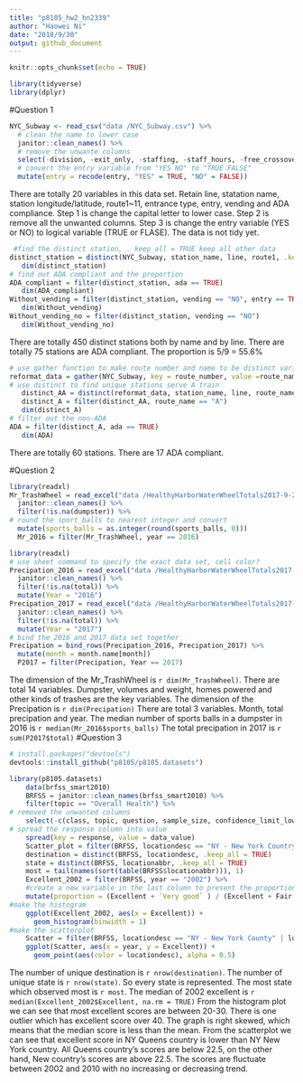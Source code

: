 ```yaml
---
title: "p8105_hw2_hn2339"
author: "Haowei Ni"
date: "2018/9/30"
output: github_document
---
```


```r
knitr::opts_chunk$set(echo = TRUE)
```

```r
library(tidyverse)
library(dplyr)
```

#Question 1 
```r
NYC_Subway <- read_csv("data /NYC_Subway.csv") %>%
  # clean the name to lower case 
  janitor::clean_names() %>%
  # remove the unwante columns 
  select(-division, -exit_only, -staffing, -staff_hours, -free_crossover, -north_south_street, -east_west_street, -corner, -station_location, -entrance_location, -entrance_longitude, -entrance_latitude) %>%
  # convert the entry variable from "YES NO" to "TRUE FALSE"
  mutate(entry = recode(entry, "YES" = TRUE, "NO" = FALSE)) 
```
There are totally 20 variables in this data set. Retain line, statation name, station longitude/latitude, route1~11, entrance type, entry, vending and ADA compliance. Step 1 is change the capital letter to lower case. Step 2 is remove all the unwanted columns. Step 3 is change the entry variable (YES or NO) to logical variable (TRUE or FLASE). The data is not tidy yet. 

```r
 #find the distinct station, . keep_all = TRUE keep all other data 
distinct_station = distinct(NYC_Subway, station_name, line, route1, .keep_all = TRUE) 
   dim(distinct_station)
# find out ADA compliant and the proportion 
ADA_compliant = filter(distinct_station, ada == TRUE)
   dim(ADA_compliant)
Without_vending = filter(distinct_station, vending == "NO", entry == TRUE)
   dim(Without_vending)
Without_vending_no = filter(distinct_station, vending == "NO")
   dim(Without_vending_no)
```
There are totally 450 distinct stations both by name and by line. 
There are totally 75 stations are ADA compliant. 
The proportion is 5/9 = 55.6%

```r
# use gather function to make route number and name to be distinct variables
reformat_data = gather(NYC_Subway, key = route_number, value =route_name, route1:route11 )
# use distinct to find unique stations serve A train 
   distinct_AA = distinct(reformat_data, station_name, line, route_name, .keep_all = TRUE) 
   distinct_A = filter(distinct_AA, route_name == "A")
   dim(distinct_A) 
# filter out the non-ADA 
ADA = filter(distinct_A, ada == TRUE)
   dim(ADA) 
```
There are totally 60 stations. 
There are 17 ADA compliant.

#Question 2 
```r
library(readxl)
Mr_TrashWheel = read_excel("data /HealthyHarborWaterWheelTotals2017-9-26.xlsx", range = "A2:N258") %>%
  janitor::clean_names() %>%
  filter(!is.na(dumpster)) %>%
# round the sport_balls to nearest integer and convert 
  mutate(sports_balls = as.integer(round(sports_balls, 0)))
  Mr_2016 = filter(Mr_TrashWheel, year == 2016)
```

```r
library(readxl)
# use sheet command to specify the exact data set, cell color? 
Precipation_2016 = read_excel("data /HealthyHarborWaterWheelTotals2017-9-26.xlsx", sheet = 4, range = "A2:B15") %>%
  janitor::clean_names() %>%
  filter(!is.na(total)) %>%
  mutate(Year = "2016")
Precipation_2017 = read_excel("data /HealthyHarborWaterWheelTotals2017-9-26.xlsx", sheet = 3, range = "A2:B15") %>%
  janitor::clean_names() %>%
  filter(!is.na(total)) %>%
  mutate(Year = "2017")
# bind the 2016 and 2017 data set together 
Precipation = bind_rows(Precipation_2016, Precipation_2017) %>%
  mutate(month = month.name[month])
  P2017 = filter(Precipation, Year == 2017)
```
The dimension of the Mr_TrashWheel is `r dim(Mr_TrashWheel)`. There are total 14 variables. Dumpster, volumes and weight, homes powered and other kinds of trashes are the key variables. 
The dimension of the Precipation is `r dim(Precipation)` There are total 3 variables. Month, total precipation and year. 
The median number of sports balls in a dumpster in 2016 is `r median(Mr_2016$sports_balls)`
The total precipation in 2017 is `r sum(P2017$total)`
#Question 3 
```r
# install.packages("devtools")
devtools::install_github("p8105/p8105.datasets")
```

```r
library(p8105.datasets)
    data(brfss_smart2010) 
    BRFSS = janitor::clean_names(brfss_smart2010) %>%
    filter(topic == "Overall Health") %>%
# removed the unwanted columns 
    select(-c(class, topic, question, sample_size, confidence_limit_low:geo_location)) %>%
# spread the response column into value 
    spread(key = response, value = data_value) 
    Scatter_plot = filter(BRFSS, locationdesc == "NY - New York Country" | locationdesc == "NY - Queens Country")
    destination = distinct(BRFSS, locationdesc, .keep_all = TRUE) 
    state = distinct(BRFSS, locationabbr, .keep_all = TRUE)
    most = tail(names(sort(table(BRFSS$locationabbr))), 1)
    Excellent_2002 = filter(BRFSS, year == "2002") %>%
    #create a new variable in the last column to present the proportion of excellent and very good 
    mutate(proportion = (Excellent + `Very good` ) / (Excellent + Fair + Good + Poor + `Very good`))
#make the histogram 
    ggplot(Excellent_2002, aes(x = Excellent)) +
      geom_histogram(binwidth = 1)
#make the scatterplot 
    Scatter = filter(BRFSS, locationdesc == "NY - New York County" | locationdesc == "NY - Queens County")
    ggplot(Scatter, aes(x = year, y = Excellent)) + 
      geom_point(aes(color = locationdesc), alpha = 0.5)
```
The number of unique destination is `r nrow(destination)`. 
The number of unique state is `r nrow(state)`. So every state is represented. 
The most state which observed most is `r most`. 
The median of 2002 excellent is `r median(Excellent_2002$Excellent, na.rm = TRUE)`
From the histogram plot we can see that most excellent scores are between 20-30. There is one outlier which has excellent score over 40. The graph is right skewed, which means that the median score is less than the mean. 
From the scatterplot we can see that excellent score in NY Queens country is lower than NY New York country. All Queens country's scores are below 22.5, on the other hand, New country's scores are above 22.5. The scores are fluctuate between 2002 and 2010 with no increasing or decreasing trend. 

